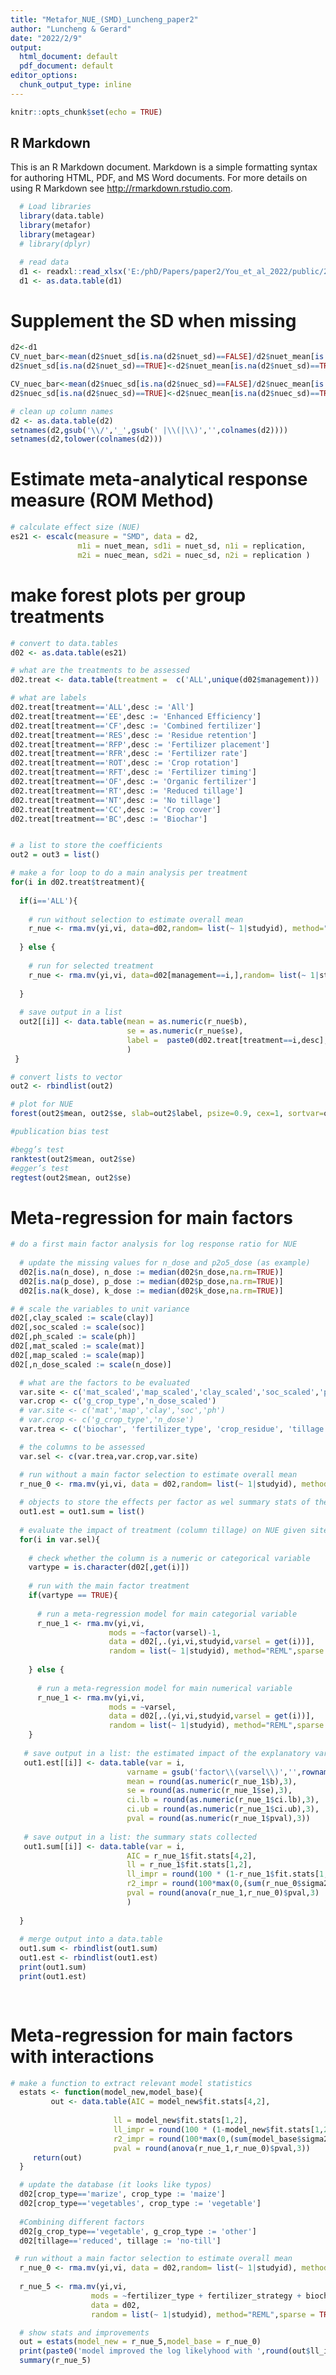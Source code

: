 ```yaml
---
title: "Metafor_NUE_(SMD)_Luncheng_paper2"
author: "Luncheng & Gerard"
date: "2022/2/9"
output:
  html_document: default
  pdf_document: default
editor_options: 
  chunk_output_type: inline
---
```


```r
knitr::opts_chunk$set(echo = TRUE)
```

## R Markdown

This is an R Markdown document. Markdown is a simple formatting syntax for authoring HTML, PDF, and MS Word documents. For more details on using R Markdown see <http://rmarkdown.rstudio.com>.


```r

  # Load libraries 
  library(data.table)
  library(metafor)
  library(metagear)
  # library(dplyr)

```


```r

  # read data
  d1 <- readxl::read_xlsx('E:/phD/Papers/paper2/You_et_al_2022/public/20220329_1_Database impacts measures on NUE_add.xlsx',sheet = 1)
  d1 <- as.data.table(d1)

```

# Supplement the SD when missing


```r
d2<-d1
CV_nuet_bar<-mean(d2$nuet_sd[is.na(d2$nuet_sd)==FALSE]/d2$nuet_mean[is.na(d2$nuet_sd)==FALSE])
d2$nuet_sd[is.na(d2$nuet_sd)==TRUE]<-d2$nuet_mean[is.na(d2$nuet_sd)==TRUE]*1.25*CV_nuet_bar

CV_nuec_bar<-mean(d2$nuec_sd[is.na(d2$nuec_sd)==FALSE]/d2$nuec_mean[is.na(d2$nuec_sd)==FALSE])
d2$nuec_sd[is.na(d2$nuec_sd)==TRUE]<-d2$nuec_mean[is.na(d2$nuec_sd)==TRUE]*1.25*CV_nuec_bar

# clean up column names
d2 <- as.data.table(d2)
setnames(d2,gsub('\\/','_',gsub(' |\\(|\\)','',colnames(d2))))
setnames(d2,tolower(colnames(d2)))

```


# Estimate meta-analytical response measure (ROM Method)


```r

# calculate effect size (NUE)
es21 <- escalc(measure = "SMD", data = d2, 
               m1i = nuet_mean, sd1i = nuet_sd, n1i = replication,
               m2i = nuec_mean, sd2i = nuec_sd, n2i = replication )

```

# make forest plots per group treatments

```r

# convert to data.tables
d02 <- as.data.table(es21)

# what are the treatments to be assessed
d02.treat <- data.table(treatment =  c('ALL',unique(d02$management)))

# what are labels
d02.treat[treatment=='ALL',desc := 'All']
d02.treat[treatment=='EE',desc := 'Enhanced Efficiency']
d02.treat[treatment=='CF',desc := 'Combined fertilizer']
d02.treat[treatment=='RES',desc := 'Residue retention']
d02.treat[treatment=='RFP',desc := 'Fertilizer placement']
d02.treat[treatment=='RFR',desc := 'Fertilizer rate']
d02.treat[treatment=='ROT',desc := 'Crop rotation']
d02.treat[treatment=='RFT',desc := 'Fertilizer timing']
d02.treat[treatment=='OF',desc := 'Organic fertilizer']
d02.treat[treatment=='RT',desc := 'Reduced tillage']
d02.treat[treatment=='NT',desc := 'No tillage']
d02.treat[treatment=='CC',desc := 'Crop cover']
d02.treat[treatment=='BC',desc := 'Biochar']


# a list to store the coefficients
out2 = out3 = list()

# make a for loop to do a main analysis per treatment
for(i in d02.treat$treatment){
  
  if(i=='ALL'){
    
    # run without selection to estimate overall mean
    r_nue <- rma.mv(yi,vi, data=d02,random= list(~ 1|studyid), method="REML",sparse = TRUE)
   
  } else {
    
    # run for selected treatment
    r_nue <- rma.mv(yi,vi, data=d02[management==i,],random= list(~ 1|studyid), method="REML",sparse = TRUE)
  
  }
  
  # save output in a list
  out2[[i]] <- data.table(mean = as.numeric(r_nue$b),
                          se = as.numeric(r_nue$se),
                          label =  paste0(d02.treat[treatment==i,desc],' (n=',r_nue$k,')')
                          )
 }

# convert lists to vector
out2 <- rbindlist(out2)

# plot for NUE
forest(out2$mean, out2$se, slab=out2$label, psize=0.9, cex=1, sortvar=out2$label, xlab="Change in NUE (%)", header="Treatment", col="#CC0000", lwd=2)

#publication bias test

#begg’s test
ranktest(out2$mean, out2$se)
#egger’s test
regtest(out2$mean, out2$se)

```

# Meta-regression for main factors


```r

# do a first main factor analysis for log response ratio for NUE
  
  # update the missing values for n_dose and p2o5_dose (as example)
  d02[is.na(n_dose), n_dose := median(d02$n_dose,na.rm=TRUE)]
  d02[is.na(p_dose), p_dose := median(d02$p_dose,na.rm=TRUE)]
  d02[is.na(k_dose), k_dose := median(d02$k_dose,na.rm=TRUE)]

# # scale the variables to unit variance
d02[,clay_scaled := scale(clay)]
d02[,soc_scaled := scale(soc)]
d02[,ph_scaled := scale(ph)]
d02[,mat_scaled := scale(mat)]
d02[,map_scaled := scale(map)]
d02[,n_dose_scaled := scale(n_dose)]

  # what are the factors to be evaluated
  var.site <- c('mat_scaled','map_scaled','clay_scaled','soc_scaled','ph_scaled')
  var.crop <- c('g_crop_type','n_dose_scaled')
  # var.site <- c('mat','map','clay','soc','ph')
  # var.crop <- c('g_crop_type','n_dose')
  var.trea <- c('biochar', 'fertilizer_type', 'crop_residue', 'tillage', 'cover_crop_and_crop_rotation', 'fertilizer_strategy')

  # the columns to be assessed
  var.sel <- c(var.trea,var.crop,var.site)

  # run without a main factor selection to estimate overall mean
  r_nue_0 <- rma.mv(yi,vi, data = d02,random= list(~ 1|studyid), method="REML",sparse = TRUE)
   
  # objects to store the effects per factor as wel summary stats of the meta-analytical models
  out1.est = out1.sum = list()
  
  # evaluate the impact of treatment (column tillage) on NUE given site properties
  for(i in var.sel){
    
    # check whether the column is a numeric or categorical variable
    vartype = is.character(d02[,get(i)])
    
    # run with the main factor treatment
    if(vartype == TRUE){
    
      # run a meta-regression model for main categorial variable
      r_nue_1 <- rma.mv(yi,vi, 
                      mods = ~factor(varsel)-1, 
                      data = d02[,.(yi,vi,studyid,varsel = get(i))],
                      random = list(~ 1|studyid), method="REML",sparse = TRUE)
      
    } else {
      
      # run a meta-regression model for main numerical variable
      r_nue_1 <- rma.mv(yi,vi, 
                      mods = ~varsel, 
                      data = d02[,.(yi,vi,studyid,varsel = get(i))],
                      random = list(~ 1|studyid), method="REML",sparse = TRUE)
    }
    
   # save output in a list: the estimated impact of the explanatory variable
   out1.est[[i]] <- data.table(var = i,
                          varname = gsub('factor\\(varsel\\)','',rownames(r_nue_1$b)),
                          mean = round(as.numeric(r_nue_1$b),3),
                          se = round(as.numeric(r_nue_1$se),3),
                          ci.lb = round(as.numeric(r_nue_1$ci.lb),3),
                          ci.ub = round(as.numeric(r_nue_1$ci.ub),3),
                          pval = round(as.numeric(r_nue_1$pval),3))
   
   # save output in a list: the summary stats collected
   out1.sum[[i]] <- data.table(var = i,
                          AIC = r_nue_1$fit.stats[4,2],
                          ll = r_nue_1$fit.stats[1,2],
                          ll_impr = round(100 * (1-r_nue_1$fit.stats[1,2]/r_nue_0$fit.stats[1,2]),2),
                          r2_impr = round(100*max(0,(sum(r_nue_0$sigma2)-sum(r_nue_1$sigma2))/sum(r_nue_0$sigma2)),2),
                          pval = round(anova(r_nue_1,r_nue_0)$pval,3)
                          )
        
  }
  
  # merge output into a data.table
  out1.sum <- rbindlist(out1.sum)
  out1.est <- rbindlist(out1.est)
  print(out1.sum)
  print(out1.est)
  
  
```


# Meta-regression for main factors with interactions

```r
# make a function to extract relevant model statistics
  estats <- function(model_new,model_base){
         out <- data.table(AIC = model_new$fit.stats[4,2],
                           
                       ll = model_new$fit.stats[1,2],
                       ll_impr = round(100 * (1-model_new$fit.stats[1,2]/model_base$fit.stats[1,2]),2),
                       r2_impr = round(100*max(0,(sum(model_base$sigma2)-sum(model_new$sigma2))/sum(model_base$sigma2)),2),
                       pval = round(anova(r_nue_1,r_nue_0)$pval,3))
     return(out)
  }

  # update the database (it looks like typos)
  d02[crop_type=='marize', crop_type := 'maize']
  d02[crop_type=='vegetables', crop_type := 'vegetable']
  
  #Combining different factors
  d02[g_crop_type=='vegetable', g_crop_type := 'other']
  d02[tillage=='reduced', tillage := 'no-till']

 # run without a main factor selection to estimate overall mean
  r_nue_0 <- rma.mv(yi,vi, data = d02,random= list(~ 1|studyid), method="REML",sparse = TRUE)
  
  r_nue_5 <- rma.mv(yi,vi, 
                  mods = ~fertilizer_type + fertilizer_strategy + biochar + crop_residue + tillage + cover_crop_and_crop_rotation + g_crop_type + n_dose_scaled + soc_scaled + clay_scaled + ph_scaled + map_scaled + mat_scaled - 1, 
                  data = d02,
                  random = list(~ 1|studyid), method="REML",sparse = TRUE)

  # show stats and improvements
  out = estats(model_new = r_nue_5,model_base = r_nue_0)
  print(paste0('model improved the log likelyhood with ',round(out$ll_impr,1),'%'))
  summary(r_nue_5)

```
